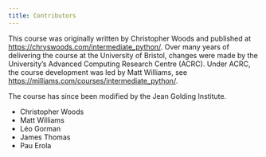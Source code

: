 ```yaml
---
title: Contributors
---
```


This course was originally written by Christopher Woods and published at <https://chryswoods.com/intermediate_python/>. Over many years of delivering the course at the University of Bristol, changes were made by the University's Advanced Computing Research Centre (ACRC). Under ACRC, the course development was led by Matt Williams, see <https://milliams.com/courses/intermediate_python/>.

The course has since been modified by the Jean Golding Institute. 

* Christopher Woods
* Matt Williams
* Léo Gorman
* James Thomas
* Pau Erola
